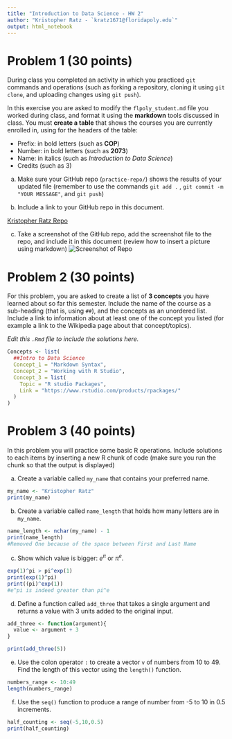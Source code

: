 ```yaml
---
title: "Introduction to Data Science - HW 2"
author: "Kristopher Ratz - `kratz1671@floridapoly.edu`"
output: html_notebook
---
```




# Problem 1 (30 points)

During class you completed an activity in which you practiced `git` commands and operations (such as forking a repository, cloning it using `git clone`, and uploading changes using `git push`).

In this exercise you are asked to modify the `flpoly_student.md` file you worked during class, and format it using the **markdown** tools discussed in class. You must **create a table** that shows the courses you are currently enrolled in, using for the headers of the table: 

- Prefix: in bold letters (such as **COP**)
- Number: in bold letters (such as **2073**)
- Name: in italics (such as _Introduction to Data Science_)
- Credits (such as 3)

a. Make sure your GitHub repo (`practice-repo/`) shows the results of your updated file (remember to use the commands `git add .` , `git commit -m "YOUR MESSAGE"`, and `git push`) 

b. Include a link to your GitHub repo in this document.

[Kristopher Ratz Repo](https://github.com/kristopherratz/practice-repo)
  
c. Take a screenshot of the GitHub repo, add the screenshot file to the repo, and include it in this document (review how to insert a picture using markdown)
![Screenshot of Repo](C:\Users\krist\Documents\RStudio Git\DS_course\practice-repo\Screenshot.PNG)

# Problem 2 (30 points)

For this problem, you are asked to create a list of **3 concepts** you have learned about so far this semester. Include the name of the course as a sub-heading (that is, using `##`), and the concepts as an unordered list. Include a link to information about at least one of the concept you listed (for example a link to the Wikipedia page about that concept/topics).

_Edit this `.Rmd` file to include the solutions here._

```r
Concepts <- list(
  ##Intro to Data Science
  Concept_1 = "Markdown Syntax",
  Concept_2 = "Working with R Studio",
  Concept_3 = list(
    Topic = "R studio Packages",
    Link = "https://www.rstudio.com/products/rpackages/"
  )
)
```


# Problem 3 (40 points)

In this problem you will practice some basic R operations. Include solutions to each items by inserting a new R chunk of code (make sure you run the chunk so that the output is displayed)

(a) Create a variable called `my_name` that contains your preferred name.
```r
my_name <- "Kristopher Ratz"
print(my_name)
```

(b) Create a variable called `name_length` that holds how many letters are in `my_name`.
```r
name_length <- nchar(my_name) - 1
print(name_length)
#Removed One because of the space between First and Last Name
```

(c) Show which value is bigger: $e^\pi$ or $\pi^e$. 
```r
exp(1)^pi > pi^exp(1)
print(exp(1)^pi)
print((pi)^exp(1))
#e^pi is indeed greater than pi^e
```


(d) Define a function called `add_three` that takes a single argument and returns a value with 3 units added to the original input.
```r
add_three <- function(argument){
  value <- argument + 3
}

print(add_three(5))
```


(e) Use the colon operator `:` to create a vector `v` of numbers from 10 to 49. Find the length of this vector using the `length()` function.
```r
numbers_range <- 10:49
length(numbers_range)
```

(f) Use the `seq()` function to produce a range of number from -5 to 10 in 0.5 increments.

```r
half_counting <- seq(-5,10,0.5)
print(half_counting)
```


